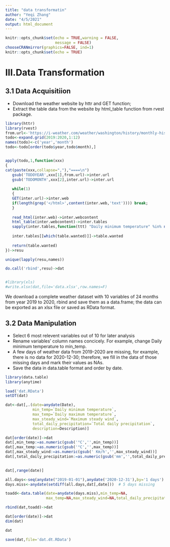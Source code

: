 ```yaml
---
title: "data transformatin"
author: "Yeqi Zhang"
date: "4/5/2021"
output: html_document
---
```


```r
knitr::opts_chunk$set(echo = TRUE,warning = FALSE,
                      message = FALSE)
chooseCRANmirror(graphics=FALSE, ind=1)
knitr::opts_chunk$set(echo = TRUE)
```
# III.Data Transformation 

## 3.1 Data Acquisitiion 

- Download the weather website by httr and GET function;
- Extract the table data from the website by html_table function from rvest package.
```r
library(httr)
library(rvest)
from.url<-'https://i-weather.com/weather/washington/history/monthly-history/?gid=4140963&station=19064&month=TODOMONTH&year=TODOYEAR&language=english&country=us-united-states'
todo<-expand.grid(2019:2020,1:12)
names(todo)<-c('year','month')
todo<-todo[order(todo$year,todo$month),]


apply(todo,1,function(xxx)
{
cat(paste(xxx,collapse=","),"====\n")
   gsub('TODOYEAR',xxx[1],from.url)->inter.url
   gsub('TODOMONTH',xxx[2],inter.url)->inter.url
   
   while(1)
   {
   GET(inter.url)->inter.web
   if(length(grep('</html>',content(inter.web,'text')))) break;
   }
   
   read_html(inter.web)->inter.webcontent
   html_table(inter.webcontent)->inter.tables
   sapply(inter.tables,function(ttt) "Daily minimum temperature" %in% names(ttt))->table.wanted
   
   inter.tables[[which(table.wanted)]]->table.wanted
   
   return(table.wanted)
})->resu

unique(lapply(resu,names))

do.call('rbind',resu)->dat


#library(xls)
#write.xlsx(dat,file='data.xlsx',row.names=F)


```
We download a complete weather dataset with 10 variables of 24 months from year 2019 to 2020, rbind and save them as a data.frame; the data can be exported as an xlsx file or saved as RData format. 





## 3.2 Data Manipulation

- Select 6 most relevent variables out of 10 for later analysis
- Rename variables' column names concicely. For example, change Daily minimum temperature to min_temp.
- A few days of weather data from 2019-2020 are missing, for example, there is no data for 2020-12-30; therefore, we fill in the data of those missing days and mark their values as NAs.
- Save the data in data.table format and order by date. 
```r
library(data.table)
library(anytime)

load('dat.RData')
setDT(dat)

dat<-dat[,.(date=anydate(Date),
            min_temp=`Daily minimum temperature`,
            max_temp=`Daily maximum temperature`,
            max_steady_wind=`Maximum steady wind`,
            total_daily_precipitation=`Total daily precipitation`,
            description=Description)]

dat[order(date)]->dat
dat[,min_temp:=as.numeric(gsub('°C','',min_temp))]
dat[,max_temp:=as.numeric(gsub('°C','',max_temp))]
dat[,max_steady_wind:=as.numeric(gsub(' Km/h','',max_steady_wind))]
dat[,total_daily_precipitation:=as.numeric(gsub('mm','',total_daily_precipitation))]
        

dat[,range(date)]

all.days<-seq(anydate("2019-01-01"),anydate('2020-12-31'),by='1 days')
days.miss<-anydate(setdiff(all.days,dat[,date]))  # 5 days missing 

toadd<-data.table(date=anydate(days.miss),min_temp=NA,
                  max_temp=NA,max_steady_wind=NA,total_daily_precipitation=NA,description=NA)

rbind(dat,toadd)->dat

dat[order(date)]->dat
dim(dat)

dat

save(dat,file='dat.dt.RData')

```